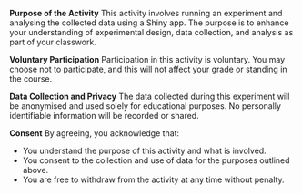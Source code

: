 **Purpose of the Activity**
This activity involves running an experiment and analysing the collected data using a Shiny app. The purpose is to enhance your understanding of experimental design, data collection, and analysis as part of your classwork.

**Voluntary Participation**
Participation in this activity is voluntary. You may choose not to participate, and this will not affect your grade or standing in the course.

**Data Collection and Privacy**
The data collected during this experiment will be anonymised and used solely for educational purposes. No personally identifiable information will be recorded or shared.

**Consent**
By agreeing, you acknowledge that:

- You understand the purpose of this activity and what is involved.
- You consent to the collection and use of data for the purposes outlined above.
- You are free to withdraw from the activity at any time without penalty.